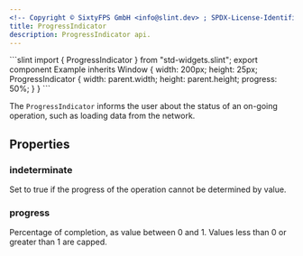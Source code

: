 ```yaml
---
<!-- Copyright © SixtyFPS GmbH <info@slint.dev> ; SPDX-License-Identifier: MIT -->
title: ProgressIndicator
description: ProgressIndicator api.
---
```



<CodeSnippetMD imagePath="/src/assets/generated/std-widgets-progressindicator.png"  imageWidth="200" imageHeight="200"  imageAlt='progressindicator example'>
```slint
import { ProgressIndicator } from "std-widgets.slint";
export component Example inherits Window {
    width: 200px;
    height: 25px;
    ProgressIndicator {
        width: parent.width;
        height: parent.height;
        progress: 50%;
    }
}
```
</CodeSnippetMD>

The `ProgressIndicator` informs the user about the status of an on-going operation, such as loading data from the network.

## Properties

### indeterminate
<SlintProperty propName="indeterminate" typeName="bool" defaultValue="false">
Set to true if the progress of the operation cannot be determined by value.
</SlintProperty>

### progress
<SlintProperty propName="progress" typeName="float" defaultValue="0">
Percentage of completion, as value between 0 and 1. Values less than 0 or greater than 1 are capped.
</SlintProperty>
